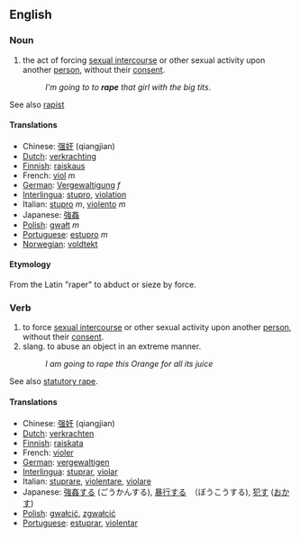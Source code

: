 ==English==
===Noun===
# the act of forcing [[sexual intercourse]] or other sexual activity upon another [[person]], without their [[consent]].
#:''I'm going to to '''rape''' that girl with the big tits''.

See also [[rapist]]
====Translations====
*Chinese: [[强奸]] (qiangjian)
*[[Dutch]]: [[verkrachting]]
*[[Finnish]]: [[raiskaus]]
*French: [[viol]] ''m''
*[[German]]: [[Vergewaltigung]] ''f''
*[[Interlingua]]: [[stupro]], [[violation]]
*Italian: [[stupro]] ''m'', [[violento]] ''m''
*Japanese: [[強姦]]
*[[Polish]]: [[gwałt]] ''m''
*[[Portuguese]]: [[estupro]] ''m''
*[[Norwegian]]: [[voldtekt]]

====Etymology====

From the Latin "raper" to abduct or sieze by force.

===Verb===
# to force [[sexual intercourse]] or other sexual activity upon another [[person]], without their [[consent]].
# slang. to abuse an object in an extreme manner.
#: ''I am going to rape this Orange for all its juice''


See also [[statutory rape]].

====Translations====
*Chinese: [[强奸]] (qiangjian)
*[[Dutch]]: [[verkrachten]]
*[[Finnish]]: [[raiskata]]
*French: [[violer]] 
*[[German]]: [[vergewaltigen]]
*[[Interlingua]]: [[stuprar]], [[violar]]
*Italian: [[stuprare]], [[violentare]], [[violare]]
*Japanese: [[強姦]]する (ごうかんする), [[暴行]]する　（ぼうこうする), [[犯す]] ([[おかす]])
*[[Polish]]: [[gwałcić]], [[zgwałcić]]
*[[Portuguese]]: [[estuprar]], [[violentar]]